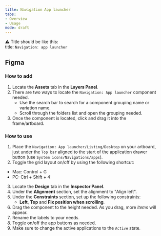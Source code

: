 ```yaml
---
title: Navigation App launcher
tabs: 
- Overview
- Usage
mode: draft
---
```


:warning: Title should be like this:  
title: `Navigation: app launcher`


## Figma

### How to add

1. Locate the **Assets** tab in the **Layers Panel**.
2. There are two ways to locate the `Navigation: App launcher` component needed. 
	* Use the search bar to search for a component grouping name or variation name.
	* Scroll through the folders list and open the grouping needed.
3. Once the component is located, click and drag it into the frame/artboard. 


### How to use

1. Place the `Navigation: App launcher/Listing/Desktop` on your artboard, just under the `Top bar` aligned to the start of the application drawer button (use `System icons/Navigations/apps`).
2. Toggle the grid layout on/off by using the following shortcut:
  * Mac: Control + G
  * PC: Ctrl + Shift + 4
3. Locate the **Design** tab in the **Inspector Panel**.
4. Under the **Alignment** section, set the alignment to "Align left".
5. Under the **Constraints** section, set up the following constraints:
    * **Left**, **Top** and **Fix position when scrolling**.
6. Drag the component to the height needed. As you drag, more *items* will appear. 
7. Rename the labels to your needs. 
8. Toggle on/off the app buttons as needed. 
9. Make sure to change the active applications to the `Active` state. 
